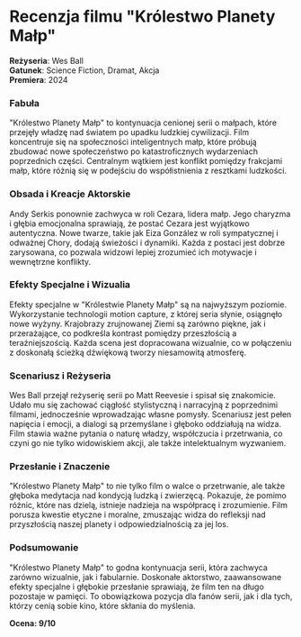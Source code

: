 # Recenzja filmu "Królestwo Planety Małp"

**Reżyseria**: Wes Ball\
**Gatunek**: Science Fiction, Dramat, Akcja\
**Premiera**: 2024


### Fabuła
"Królestwo Planety Małp" to kontynuacja cenionej serii o małpach, które przejęły władzę nad światem po upadku ludzkiej cywilizacji. Film koncentruje się na społeczności inteligentnych małp, które próbują zbudować nowe społeczeństwo po katastroficznych wydarzeniach poprzednich części. Centralnym wątkiem jest konflikt pomiędzy frakcjami małp, które różnią się w podejściu do współistnienia z resztkami ludzkości.


### Obsada i Kreacje Aktorskie
Andy Serkis ponownie zachwyca w roli Cezara, lidera małp. Jego charyzma i głębia emocjonalna sprawiają, że postać Cezara jest wyjątkowo autentyczna. Nowe twarze, takie jak Eiza González w roli sympatycznej i odważnej Chory, dodają świeżości i dynamiki. Każda z postaci jest dobrze zarysowana, co pozwala widzowi lepiej zrozumieć ich motywacje i wewnętrzne konflikty.


### Efekty Specjalne i Wizualia
Efekty specjalne w "Królestwie Planety Małp" są na najwyższym poziomie. Wykorzystanie technologii motion capture, z której seria słynie, osiągnęło nowe wyżyny. Krajobrazy zrujnowanej Ziemi są zarówno piękne, jak i przerażające, co podkreśla kontrast pomiędzy przeszłością a teraźniejszością. Każda scena jest dopracowana wizualnie, co w połączeniu z doskonałą ścieżką dźwiękową tworzy niesamowitą atmosferę.

### Scenariusz i Reżyseria
Wes Ball przejął reżyserię serii po Matt Reevesie i spisał się znakomicie. Udało mu się zachować ciągłość stylistyczną i narracyjną z poprzednimi filmami, jednocześnie wprowadzając własne pomysły. Scenariusz jest pełen napięcia i emocji, a dialogi są przemyślane i głęboko oddziałują na widza. Film stawia ważne pytania o naturę władzy, współczucia i przetrwania, co czyni go nie tylko widowiskiem akcji, ale także intelektualnym wyzwaniem.


### Przesłanie i Znaczenie
"Królestwo Planety Małp" to nie tylko film o walce o przetrwanie, ale także głęboka medytacja nad kondycją ludzką i zwierzęcą. Pokazuje, że pomimo różnic, które nas dzielą, istnieje nadzieja na współpracę i zrozumienie. Film porusza kwestie etyczne i moralne, zmuszając widza do refleksji nad przyszłością naszej planety i odpowiedzialnością za jej los.

### Podsumowanie
"Królestwo Planety Małp" to godna kontynuacja serii, która zachwyca zarówno wizualnie, jak i fabularnie. Doskonałe aktorstwo, zaawansowane efekty specjalne i głębokie przesłanie sprawiają, że film ten na długo pozostaje w pamięci. To obowiązkowa pozycja dla fanów serii, jak i dla tych, którzy cenią sobie kino, które skłania do myślenia.

**Ocena: 9/10**
